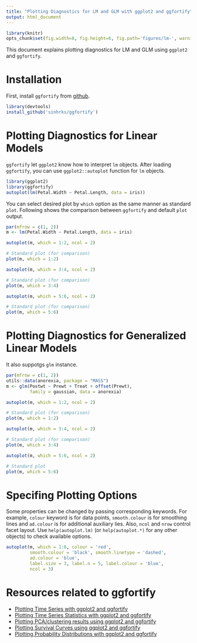 ```yaml
---
title: "Plotting Diagnostics for LM and GLM with ggplot2 and ggfortify"
output: html_document
---
```


```r
library(knitr)
opts_chunk$set(fig.width=8, fig.height=6, fig.path='figures/lm-', warning=FALSE)
```

This document explains plotting diagnostics for LM and GLM using `ggplot2` and `ggfortify`. 

# Installation

First, install `ggfortify` from [github](https://github.com/sinhrks/ggfortify).

```r
library(devtools)
install_github('sinhrks/ggfortify')
```

# Plotting Diagnostics for Linear Models 

`ggfortify` let `ggplot2` know how to interpret `lm` objects. After loading `ggfortify`, you can use `ggplot2::autoplot` function for `lm` objects. 

```r
library(ggplot2)
library(ggfortify)
autoplot(lm(Petal.Width ~ Petal.Length, data = iris))
```

You can select desired plot by `which` option as the same manner as standard `plot`. Following shows the comparison between `ggfortify` and default `plot` output.

```r
par(mfrow = c(1, 2))
m <- lm(Petal.Width ~ Petal.Length, data = iris)

autoplot(m, which = 1:2, ncol = 2)

# Standard plot (for comparison)
plot(m, which = 1:2)

autoplot(m, which = 3:4, ncol = 2)

# Standard plot (for comparison)
plot(m, which = 3:4)

autoplot(m, which = 5:6, ncol = 2)

# Standard plot (for comparison)
plot(m, which = 5:6)
```

# Plotting Diagnostics for Generalized Linear Models

It also suppotgs `glm` instance.

```r
par(mfrow = c(1, 2))
utils::data(anorexia, package = "MASS")
m <- glm(Postwt ~ Prewt + Treat + offset(Prewt),
         family = gaussian, data = anorexia)

autoplot(m, which = 1:2, ncol = 2)

# Standard plot (for comparison)
plot(m, which = 1:2)

autoplot(m, which = 3:4, ncol = 2)

# Standard plot (for comparison)
plot(m, which = 3:4)

autoplot(m, which = 5:6, ncol = 2)

# Standard plot
plot(m, which = 5:6)
```

# Specifing Plotting Options

Some properties can be changed by passing corresponding keywords. For example, `colour` keyword is for data points, `smooth.colour` is for smoothing lines and `ad.colour` is for additional auxiliary lies. Also, `ncol` and `nrow` control facet layout. Use `help(autoplot.lm)` (or `help(autoplot.*)` for any other objects) to check available options.

```r
autoplot(m, which = 1:6, colour = 'red',
         smooth.colour = 'black', smooth.linetype = 'dashed',
         ad.colour = 'blue',
         label.size = 3, label.n = 5, label.colour = 'blue',
         ncol = 3)
```

# Resources related to ggfortify

* [Plotting Time Series with ggplot2 and ggfortify](http://rpubs.com/sinhrks/plot_ts)
* [Plotting Time Series Statistics with ggplot2 and ggfortify](http://rpubs.com/sinhrks/plot_tsstats)
* [Plotting PCA/clustering results using ggplot2 and ggfortify](http://rpubs.com/sinhrks/plot_pca)
* [Plotting Survival Curves using ggplot2 and ggfortify](http://rpubs.com/sinhrks/plot_surv)
* [Plotting Probability Distributions with ggplot2 and ggfortify](http://rpubs.com/sinhrks/plot_dist)
 
 　
  　
   　
